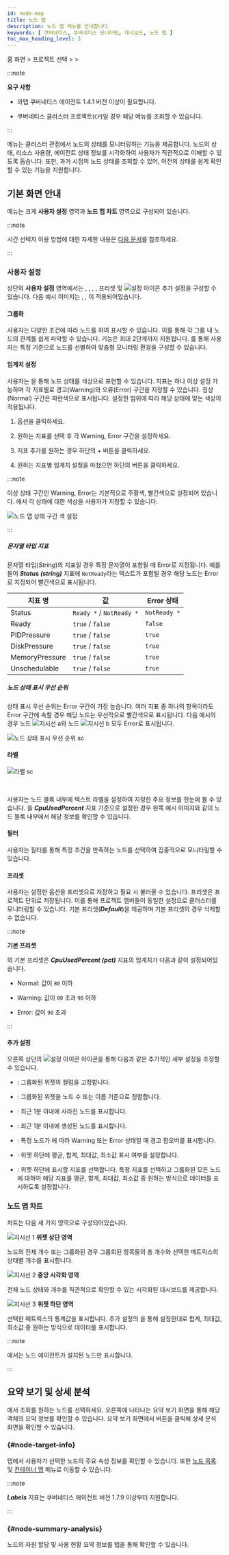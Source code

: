 ```yaml
---
id: node-map
title: 노드 맵
description: 노드 맵 메뉴를 안내합니다.
keywords: [ 쿠버네티스, 쿠버네티스 모니터링, 대시보드, 노드 맵 ]
toc_max_heading_level: 3 
---
```


홈 화면 &gt; 프로젝트 선택 &gt; <Cmdname sid="side_dashboard" className="uitext" /> &gt; <Cmdname sid="side_nodeMap" className="uitext" />

:::note 

**요구 사항**

* 와탭 쿠버네티스 에이전트 1.4.1 버전 이상이 필요합니다. 

* 쿠버네티스 클러스터 프로젝트(<code class='my'>CP</code>)일 경우 해당 메뉴를 조회할 수 있습니다.

:::

<Cmdname sid="side_nodeMap" className="uitext" /> 메뉴는 클러스터 관점에서 노드의 상태를 모니터링하는 기능을 제공합니다. 노드의 상태, 리소스 사용량, 에이전트 상태 정보를 시각화하여 사용자가 직관적으로 이해할 수 있도록 돕습니다. 또한, 과거 시점의 노드 상태를 조회할 수 있어, 이전의 상태를 쉽게 확인할 수 있는 기능을 지원합니다.

<ImgLang img='k8s-node-map.png' />

## 기본 화면 안내 

<Cmdname sid="side_nodeMap" className="uitext" /> 메뉴는 크게 **사용자 설정** 영역과 **노드 맵 차트** 영역으로 구성되어 있습니다.

:::note 

시간 선택자 이용 방법에 대한 자세한 내용은 [다음 문서](usage-ui#timeselector)를 참조하세요.

:::

### 사용자 설정 

<Cmdname sid="side_nodeMap" className="uitext" /> 상단의 **사용자 설정** 영역에서는 <Cmdname sid="groupby" className="uitext" />, <Cmdname sid="TTL08456" className="uitext" />, <Cmdname sid="label" className="uitext" />, <Cmdname sid="filter" className="uitext" />, 프리셋 및 ![설정 아이콘](/img/ic-setting.svg) 추가 설정을 구성할 수 있습니다. 다음 예시 이미지는 <Cmdname sid="groupby" className="uitext" />, <Cmdname sid="TTL08456" className="uitext" />, <Cmdname sid="label" className="uitext" />이 적용되어있습니다. 

<ImgLang img='k8s-node-map-custom.png' desc='노드 맵 사용자 설정' />

#### 그룹화 

사용자는 다양한 조건에 따라 노드를 <Cmdname sid="groupby" className="uitext" />하여 표시할 수 있습니다. 이를 통해 각 그룹 내 노드의 관계를 쉽게 파악할 수 있습니다. <Cmdname sid="groupby" className="uitext" /> 기능은 최대 2단계까지 지원됩니다. <Cmdname sid="side_nodeMap" className="uitext" /> <Cmdname sid="groupby" className="uitext" />를 통해 사용자는 특정 기준으로 노드를 선별하여 맞춤형 모니터링 환경을 구성할 수 있습니다.

#### 임계치 설정

사용자는 <Cmdname sid="TTL08456" className="uitext" />을 통해 노드 상태를 색상으로 표현할 수 있습니다. 지표는 하나 이상 설정 가능하며 각 지표별로 경고(<span class='slow'>Warning</span>)와 오류(<span class='vslow'>Error</span>) 구간을 지정할 수 있습니다. 정상(<span class='normal'>Normal</span>) 구간은 <span class='normal'>파란색</span>으로 표시됩니다. 설정한 범위에 따라 해당 상태에 맞는 색상이 적용됩니다. 

1. <Cmdname sid="TTL08456" className="uitext" /> 옵션을 클릭하세요. 

1. 원하는 지표를 선택 후 각 <span class='slow'>Warning</span>, <span class='vslow'>Error</span> 구간을 설정하세요. 

1. 지표 추가를 원하는 경우 하단의 <UI>+</UI> <Cmdname sid="BTN08454" className="uitext" /> 버튼을 클릭하세요. 

1. 원하는 지표별 임계치 설정을 마쳤으면 하단의 <Cmdname sid="save" className="uitext" /> 버튼을 클릭하세요. 

:::note 

이상 상태 구간인 <span class='slow'>Warning</span>, <span class='vslow'>Error</span>는 기본적으로 <span class='slow'>주황색</span>, <span class='vslow'>빨간색</span>으로 설정되어 있습니다. <Cmdname sid="TTL08456" className="uitext" />에서 각 상태에 대한 색상을 사용자가 지정할 수 있습니다.

![노드 맵 상태 구간 색 설정](/img/k8s-node-map-custom-color.png)

:::

##### 문자열 타입 지표

문자열 타입(*String*)의 지표일 경우 특정 문자열이 포함될 때 <span class='vslow'>Error</span>로 지정됩니다. 예를 들어 ***Status (string)*** 지표에 `NotReady`라는 텍스트가 포함될 경우 해당 노드는 <span class='vslow'>Error</span>로 지정되어 <span class='vslow'>빨간색</span>으로 표시됩니다.

| 지표 명          | 값           | Error 상태 |
|------------------|--------------|------------|
| Status           |`Ready *` / `NotReady *` | `NotReady *` |
| Ready            | `true` / `false`  | `false`      |
| PIDPressure      | `true` / `false`  | `true`       |
| DiskPressure     | `true` / `false`  | `true`       |
| MemoryPressure   | `true` / `false`  | `true`       |
| Unschedulable    | `true` / `false`  | `true`       |

##### 노드 상태 표시 우선 순위

상태 표시 우선 순위는 <span class='vslow'>Error</span> 구간이 가장 높습니다. 여러 지표 중 하나의 항목이라도 <span class='vslow'>Error</span> 구간에 속할 경우 해당 노드는 우선적으로 <span class='vslow'>빨간색</span>으로 표시됩니다. 다음 예시의 경우 노드 ![지시선 a](/img/char-a.svg)와 노드 ![지시선 b](/img/char-b.svg) 모두 <span class='vslow'>Error</span>로 표시됩니다. 

![노드 상태 표시 우선 순위 sc](/img/k8s-node-map-custom-err-col.png)


#### 라벨

<Columns>

<Column className="text--left width--20">

![라벨 sc](/img/k8s-node-map-label.png)

</Column>

<Column className="text--left">

<br/>

사용자는 노드 블록 내부에 텍스트 라벨을 설정하여 지정한 주요 정보를 한눈에 볼 수 있습니다. <Cmdname sid="label" className="uitext" />을 ***CpuUsedPercent*** 지표 기준으로 설정한 경우 왼쪽 예시 이미지와 같이 노드 블록 내부에서 해당 정보를 확인할 수 있습니다. 

</Column>

</Columns>


#### 필터 

사용자는 필터를 통해 특정 조건을 만족하는 노드를 선택하여 집중적으로 모니터링할 수 있습니다.

#### 프리셋 

사용자는 설정한 옵션을 프리셋으로 저장하고 필요 시 불러올 수 있습니다. 프리셋은 프로젝트 단위로 저장됩니다. 이를 통해 프로젝트 멤버들이 동일한 설정으로 클러스터를 모니터링할 수 있습니다. 기본 프리셋(***Default***)을 제공하며 기본 프리셋의 경우 삭제할 수 없습니다. 

:::note 

**기본 프리셋**

<Cmdname sid="side_nodeMap" className="uitext" />의 기본 프리셋은 ***CpuUsedPercent (pct)*** 지표의 임계치가 다음과 같이 설정되어있습니다. 

* <span class='normal'>Normal</span>: 값이 `80` 이하

* <span class='slow'>Warning</span>: 값이 `80` 초과 `90` 이하

* <span class='vslow'>Error</span>: 값이 `90` 초과

:::

#### 추가 설정 

<Cmdname sid="side_nodeMap" className="uitext" /> 오른쪽 상단의 ![설정 아이콘](/img/ic-setting.svg) 아이콘을 통해 다음과 같은 추가적인 세부 설정을 조정할 수 있습니다.

<ImgLang img='k8s-node-map-addtional-settings.png' desc='노드 맵 추가 설정 sc' />

* <Cmdname sid="layout" className="uitext" />: 그룹화된 위젯의 컬럼을 고정합니다. 

* <Cmdname sid="TTL07772" className="uitext" />: 그룹화된 위젯을 노드 수 또는 이름 기준으로 정렬합니다. 

* <Cmdname sid="ITM06977" className="uitext" type="node" />: 최근 1분 이내에 사라진 노드를 표시합니다.

* <Cmdname sid="ITM07792" className="uitext" type="node" />: 최근 1분 이내에 생성된 노드를 표시합니다.

* <Cmdname sid="BTN08458" className="uitext" />: 특정 노드가 <Cmdname sid="TTL08456" className="uitext" />에 따라 <span class='slow'>Warning</span> 또는 <span class='vslow'>Error</span> 상태일 때 경고 팝오버를 표시합니다.

* <Cmdname sid="BTN08459" className="uitext" />: 위젯 하단에 평균, 합계, 최대값, 최소값 표시 여부를 설정합니다. 

* <Cmdname sid="BTN08460" className="uitext" />: 위젯 하단에 표시할 지표를 선택합니다. 특정 지표를 선택하고 그룹화된 모든 노드에 대하여 해당 지표를 평균, 합계, 최대값, 최소값 중 원하는 방식으로 데이터를 표시하도록 설정합니다.


### 노드 맵 차트 

<Cmdname sid="side_nodeMap" className="uitext" /> 차트는 다음 세 가지 영역으로 구성되어있습니다. 

<ImgLang img='k8s-node-map-chart.png' />

![지시선 1](/img/number-01.png) **위젯 상단 영역** 

  노드의 전체 개수 또는 그룹화된 경우 그룹회된 항목들의 총 개수와 선택한 메트릭스의 상태별 개수를 표시합니다. 

![지시선 2](/img/number-02.png) **중앙 시각화 영역** 

  전체 노드 상태와 개수를 직관적으로 확인할 수 있는 시각화된 대시보드를 제공합니다. 

![지시선 3](/img/number-03.png) **위젯 하단 영역** 

  선택한 메트릭스의 통계값을 표시합니다. 추가 설정의 <Cmdname sid="BTN08460" className="uitext" />을 통해 설정한대로 합계, 최대값, 최소값 중 원하는 방식으로 데이터를 표시합니다. 

:::note 

<Cmdname sid="side_nodeMap" className="uitext" />에서는 노드 에이전트가 설치된 노드만 표시합니다. 

:::

## 요약 보기 및 상세 분석

<Cmdname sid="side_nodeMap" className="uitext" />에서 조회를 원하는 노드를 선택하세요. 오른쪽에 나타나는 요약 보기 화면을 통해 해당 객체의 요약 정보를 확인할 수 있습니다. 요약 보기 화면에서 <Cmdname sid="BTN07712" className="uitext" /> 버튼을 클릭해 상세 분석 화면을 확인할 수 있습니다. 

<ImgLang img='k8s-node-map-summary.png' />

### <Cmdname sid="TTL06782" className="uitext" />{#node-target-info}

<Cmdname sid="TTL06782" className="uitext" /> 탭에서 사용자가 선택한 노드의 주요 속성 정보를 확인할 수 있습니다. 또한 [노드 목록](resource-node-list) 및 [컨테이너 맵](container-map) 메뉴로 이동할 수 있습니다.

:::note 

***Labels*** 지표는 쿠버네티스 에이전트 버전 1.7.9 이상부터 지원합니다.

:::

### <Cmdname sid="TTL08317" className="uitext" type="node" /> {#node-summary-analysis}

노드의 자원 할당 및 사용 현황 요약 정보를 <Cmdname sid="TTL08317" className="uitext" type="node" /> 탭을 통해 확인할 수 있습니다.


<NodeSummary />


<K8snodedt />
